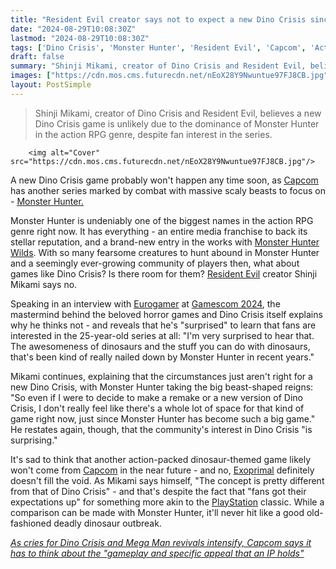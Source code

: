```yaml
---
title: "Resident Evil creator says not to expect a new Dino Crisis since Monster Hunter has 'nailed down' the 'awesomeness of dinosaurs'"
date: "2024-08-29T10:08:30Z"
lastmod: "2024-08-29T10:08:30Z"
tags: ['Dino Crisis', 'Monster Hunter', 'Resident Evil', 'Capcom', 'Action RPG', 'Survival Horror', 'PlayStation', 'Gamescom 2024', 'Exoprimal']
draft: false
summary: "Shinji Mikami, creator of Dino Crisis and Resident Evil, believes a new Dino Crisis game is unlikely due to the dominance of Monster Hunter in the action RPG genre, despite fan interest in the series."
images: ["https://cdn.mos.cms.futurecdn.net/nEoX28Y9Nwuntue97FJ8CB.jpg"]
layout: PostSimple
---
```

> Shinji Mikami, creator of Dino Crisis and Resident Evil, believes a new Dino Crisis game is unlikely due to the dominance of Monster Hunter in the action RPG genre, despite fan interest in the series.


        <img alt="Cover" src="https://cdn.mos.cms.futurecdn.net/nEoX28Y9Nwuntue97FJ8CB.jpg"/>
        
A new Dino Crisis game probably won't happen any time soon, as [<u>Capcom</u>](https://www.gamesradar.com/tag/capcom/) has another series marked by combat with massive scaly beasts to focus on - [<u>Monster Hunter.</u>](https://www.gamesradar.com/games/action-rpg/monster-hunter/)

Monster Hunter is undeniably one of the biggest names in the action RPG genre right now. It has everything - an entire media franchise to back its stellar reputation, and a brand-new entry in the works with [<u>Monster Hunter Wilds</u>](https://www.gamesradar.com/games/monster-hunter/monster-hunter-wilds-guide/). With so many fearsome creatures to hunt abound in Monster Hunter and a seemingly ever-growing community of players then, what about games like Dino Crisis? Is there room for them? [<u>Resident Evil</u>](https://www.gamesradar.com/games/survival-horror/resident-evil/) creator Shinji Mikami says no.

Speaking in an interview with [<u>Eurogamer</u>](https://www.eurogamer.net/no-space-for-dino-crisis-when-monster-hunter-exists-says-shinji-mikami) at [<u>Gamescom 2024</u>](https://www.gamesradar.com/gamescom-2024/), the mastermind behind the beloved horror games and Dino Crisis itself explains why he thinks not - and reveals that he's "surprised" to learn that fans are interested in the 25-year-old series at all: "I'm very surprised to hear that. The awesomeness of dinosaurs and the stuff you can do with dinosaurs, that's been kind of really nailed down by Monster Hunter in recent years."

Mikami continues, explaining that the circumstances just aren't right for a new Dino Crisis, with Monster Hunter taking the big beast-shaped reigns: "So even if I were to decide to make a remake or a new version of Dino Crisis, I don't really feel like there's a whole lot of space for that kind of game right now, just since Monster Hunter has become such a big game." He restates again, though, that the community's interest in Dino Crisis "is surprising."

It's sad to think that another action-packed dinosaur-themed game likely won't come from [Capcom](https://www.gamesradar.com/tag/capcom/) in the near future - and no, [<u>Exoprimal</u>](https://www.gamesradar.com/exoprimal-review/) definitely doesn't fill the void. As Mikami says himself, "The concept is pretty different from that of Dino Crisis" - and that's despite the fact that "fans got their expectations up" for something more akin to the [<u>PlayStation</u>](https://www.gamesradar.com/platforms/playstation/) classic. While a comparison can be made with Monster Hunter, it'll never hit like a good old-fashioned deadly dinosaur outbreak.

[<u><em>As cries for Dino Crisis and Mega Man revivals intensify, Capcom says it has to think about the "gameplay and specific appeal that an IP holds"</em></u>](https://www.gamesradar.com/games/action/as-cries-for-dino-crisis-and-mega-man-revivals-intensify-capcom-says-it-has-to-think-about-the-gameplay-and-specific-appeal-that-an-ip-holds/)
        